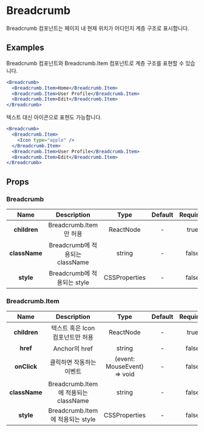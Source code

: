 
# Breadcrumb

Breadcrumb 컴포넌트는 페이지 내 현재 위치가 어디인지 계층 구조로 표시합니다.

## Examples

Breadcrumb 컴포넌트와 Breadcrumb.Item 컴포넌트로 계층 구조를 표현할 수 있습니다.

```jsx header=기본&nbsp;예제
<Breadcrumb>
  <Breadcrumb.Item>Home</Breadcrumb.Item>
  <Breadcrumb.Item>User Profile</Breadcrumb.Item>
  <Breadcrumb.Item>Edit</Breadcrumb.Item>
</Breadcrumb>
```

텍스트 대신 아이콘으로 표현도 가능합니다.

```jsx header=아이콘&nbsp;사용&nbsp;예제
<Breadcrumb>
  <Breadcrumb.Item>
    <Icon type="apple" />
  </Breadcrumb.Item>
  <Breadcrumb.Item>User Profile</Breadcrumb.Item>
  <Breadcrumb.Item>Edit</Breadcrumb.Item>
</Breadcrumb>
```

## Props

### Breadcrumb
| Name | Description | Type | Default | Required |
|:---:|:---:|:---:|:---:|:---:|
| **children** | Breadcrumb.Item만 허용 | ReactNode | - | true |
| **className** | Breadcrumb에 적용되는 className | string | - | false |
| **style** | Breadcrumb에 적용되는 style | CSSProperties | - | false |

### Breadcrumb.Item
| Name | Description | Type | Default | Required |
|:---:|:---:|:---:|:---:|:---:|
| **children** | 텍스트 혹은 Icon 컴포넌트만 허용 | ReactNode | - | true |
| **href** | Anchor의 href | string | - | false |
| **onClick** | 클릭하면 작동하는 이벤트 | (event: MouseEvent) => void | - | false |
| **className** | Breadcrumb.Item에 적용되는 className | string | - | false |
| **style** | Breadcrumb.Item에 적용되는 style | CSSProperties | - | false |

<style jsx global>{`
  .component-container {
    text-align: center;
  }

  .caple-breadcrumb, .caple-card--header, .caple-collapse {
    font-family: 'Spoqa Han Sans', -apple-system, BlinkMacSystemFont, 'Sans-serif';
  }
`}</style>
